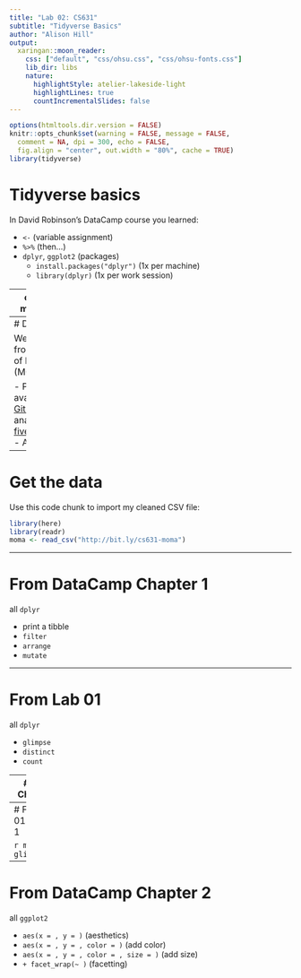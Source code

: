 ```yaml
---
title: "Lab 02: CS631"
subtitle: "Tidyverse Basics"
author: "Alison Hill"
output:
  xaringan::moon_reader:
    css: ["default", "css/ohsu.css", "css/ohsu-fonts.css"]
    lib_dir: libs
    nature:
      highlightStyle: atelier-lakeside-light
      highlightLines: true
      countIncrementalSlides: false
---
```




```r
options(htmltools.dir.version = FALSE)
knitr::opts_chunk$set(warning = FALSE, message = FALSE, 
  comment = NA, dpi = 300, echo = FALSE,
  fig.align = "center", out.width = "80%", cache = TRUE)
library(tidyverse)
```

# Tidyverse basics

In David Robinson's DataCamp course you learned:

- `<-` (variable assignment)
- `%>%` (then...)
- `dplyr`, `ggplot2` (packages)
  - `install.packages("dplyr")` (1x per machine)
  - `library(dplyr)` (1x per work session)

---
class: center, middle, inverse

## Let's review

---
# Data for today

We'll use data from the Museum of Modern Art (MOMA)

- Publicly available on [GitHub](https://github.com/MuseumofModernArt/collection)
- As analyzed by [fivethirtyeight.com](https://fivethirtyeight.com/features/a-nerds-guide-to-the-2229-paintings-at-moma/)
- And by [others](https://medium.com/@foe/here-s-a-roundup-of-how-people-have-used-our-data-so-far-80862e4ce220)

---
# Get the data

Use this code chunk to import my cleaned CSV file:

```r
library(here)
library(readr)
moma <- read_csv("http://bit.ly/cs631-moma")
```


---

# From DataCamp Chapter 1

all `dplyr`

- print a tibble
- `filter`
- `arrange`
- `mutate`

---

# From Lab 01

all `dplyr`

- `glimpse`
- `distinct`
- `count`


---
# Lab 02: Challenge 1

- How many rows/observations are in `moma`?
- How many variables are in `moma`?
- What is the earliest year
- How many distinct artists are there?
- Which artist has the most paintings ever owned by `moma`? How many?


---
# From Lab 01: Challenge 1

```r
moma
glimpse(moma)
```


---

# From DataCamp Chapter 2

all `ggplot2`

- `aes(x = , y = )` (aesthetics)
- `aes(x = , y = , color = )` (add color)
- `aes(x = , y = , color = , size = )` (add size)
- `+ facet_wrap(~ )` (facetting)
